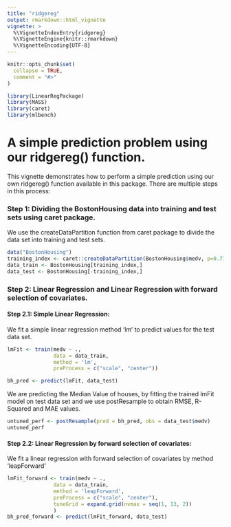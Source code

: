 ```yaml
---
title: "ridgereg"
output: rmarkdown::html_vignette
vignette: >
  %\VignetteIndexEntry{ridgereg}
  %\VignetteEngine{knitr::rmarkdown}
  %\VignetteEncoding{UTF-8}
---
```


```r
knitr::opts_chunk$set(
  collapse = TRUE,
  comment = "#>"
)
```

```r
library(LinearRegPackage)
library(MASS)
library(caret)
library(mlbench)
```

# A simple prediction problem using our ridgereg() function.

This vignette demonstrates how to perform a simple prediction using our own ridgereg() function available in this package. 
There are multiple steps in this process:

### Step 1: Dividing the BostonHousing data into training and test sets using caret package.
We use the createDataPartition function from caret package to divide the data set into training and test sets.
```r
data("BostonHousing")
training_index <- caret::createDataPartition(BostonHousing$medv, p=0.77, list = F)
data_train <- BostonHousing[training_index,]
data_test <- BostonHousing[-training_index,]

```

### Step 2: Linear Regression and Linear Regression with forward selection of covariates.

#### Step 2.1: Simple Linear Regression:
We fit a simple linear regression method 'lm' to predict values for the test data set.
```r
lmFit <- train(medv ~ .,
               data = data_train,
               method = 'lm',
               preProcess = c("scale", "center"))

bh_pred <- predict(lmFit, data_test)

```

We are predicting the Median Value of houses, by fitting the trained lmFit model on test data set and we use postResample to obtain RMSE, R-Squared and MAE values.
```r

untuned_perf <- postResample(pred = bh_pred, obs = data_test$medv)
untuned_perf
```

#### Step 2.2: Linear Regression by forward selection of covariates:
We fit a linear regression with forward selection of covariates by method 'leapForward'
```r

lmFit_forward <- train(medv ~ .,
               data = data_train,
               method = 'leapForward',
               preProcess = c("scale", "center"),
               tuneGrid = expand.grid(nvmax = seq(1, 13, 2))
               )
bh_pred_forward <- predict(lmFit_forward, data_test)
```
